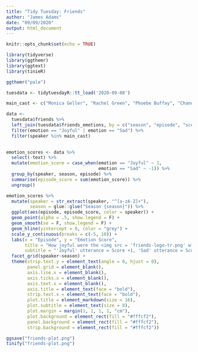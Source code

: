 ```yaml
---
title: "Tidy Tuesday: Friends"
author: "James Adams"
date: "09/09/2020"
output: html_document
---
```


```r
knitr::opts_chunk$set(echo = TRUE)

library(tidyverse)
library(ggthemr)
library(ggtext)
library(tinieR)

ggthemr("pale")

tuesdata <- tidytuesdayR::tt_load('2020-09-08')

main_cast <- c("Monica Geller", "Rachel Green", "Phoebe Buffay", "Chandler Bing", "Joey Tribbiani", "Ross Geller")

data <- 
  tuesdata$friends %>%
  left_join(tuesdata$friends_emotions, by = c("season", "episode", "scene", "utterance")) %>%
  filter(emotion == "Joyful" | emotion == "Sad") %>%
  filter(speaker %in% main_cast)
  
```

```r

emotion_scores <- data %>%
  select(-text) %>%
  mutate(emotion_score = case_when(emotion == "Joyful" ~ 1,
                                   emotion == "Sad" ~ -1)) %>%
  group_by(speaker, season, episode) %>%
  summarise(episode_score = sum(emotion_score)) %>%
  ungroup()

```

```r

emotion_scores %>%
  mutate(speaker = str_extract(speaker, "^[a-zA-Z]+"),
         season = glue::glue("Season {season}")) %>%
  ggplot(aes(episode, episode_score, color = speaker)) +
  geom_point(alpha = .5, show.legend = F) +
  geom_smooth(se = F, show.legend = F) +
  geom_hline(yintercept = 0, color = "grey") +
  scale_y_continuous(breaks = c(-5, 10)) +
  labs(x = "Episode", y = "Emotion Score",
       title = "How joyful were the <img src = 'friends-logo-tr.png' width = '90' /> main characters?",
       subtitle = "'Joyful' utterance = Score +1, 'Sad' utterance = Score -1, summed per episode") +
  facet_grid(speaker~season) +
  theme(strip.text.y = element_text(angle = 0, hjust = 0),
        panel.grid = element_blank(),
        axis.line.x = element_blank(),
        axis.ticks.x = element_blank(),
        axis.text.x = element_blank(),
        axis.title = element_text(face = "bold"),
        strip.text.x = element_text(face = "bold"),
        plot.title = element_markdown(size = 16),
        plot.subtitle = element_text(size = 8),
        plot.margin = margin(1, 1, 1, 1, "cm"),
        plot.background = element_rect(fill = "#fffcf2"),
        panel.background = element_rect(fill = "#fffcf2"),
        strip.background = element_rect(fill = "#fffcf2"))

```

```r

ggsave("friends-plot.png")
tinify("friends-plot.png")

```

